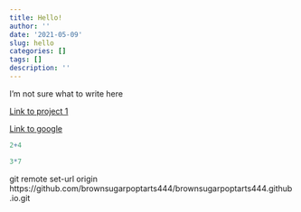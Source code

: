 ```yaml
---
title: Hello!
author: ''
date: '2021-05-09'
slug: hello
categories: []
tags: []
description: ''
---
```

I'm not sure what to write here



[Link to project 1](/project/project1/)

[Link to google](https://www.google.com)


```r
2+4

3*7
```
git remote set-url origin https://github.com/brownsugarpoptarts444/brownsugarpoptarts444.github.io.git


